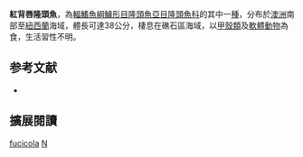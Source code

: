 {{Speciesbox
| image = 
| image_width = 250px
| status = LC
| status_system = IUCN3.1
| genus = Notolabrus
| species = fucicola
| authority = [[Richardson|Richardson]], 1840
| synonyms = *''Labrus fucicola''<br /><small>Richardson, 1840</small>
*''Labrichthys fucicola''<br /><small>Richardson, 1840</small>
*''Pseudolabrus fucicola''<br /><small>Richardson, 1840</small>
*''Pseudolabrus pittensis''<br /><small>Waite, 1910</small>
}}

'''紅背唇隆頭魚'''，為[[輻鰭魚綱|輻鰭魚綱]][[鱸形目|鱸形目]][[隆頭魚亞目|隆頭魚亞目]][[隆頭魚科|隆頭魚科]]的其中一[[種|種]]，分布於[[澳洲|澳洲]]南部至[[紐西蘭|紐西蘭]]海域，體長可達38公分，棲息在礁石區海域，以[[甲殼類|甲殼類]]及[[軟體動物|軟體動物]]為食，生活習性不明。

==参考文献==
*{{FishBase_species|genus=Notolabrus|species=fucicola|year=2013|month=8}}
== 擴展閱讀 ==
{{refbegin}}
{{wikispecies-inline|Notolabrus fucicola|紅背唇隆頭魚}}
{{refend}}
{{Taxonbar|from=Q2082359}}

[[Category:背唇隆頭魚屬|fucicola]]
[[Category:1840年描述的魚類|N]]


{{鱸形目小作品}}